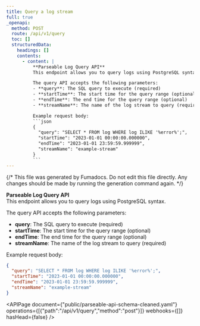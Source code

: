 ```yaml
---
title: Query a log stream
full: true
_openapi:
  method: POST
  route: /api/v1/query
  toc: []
  structuredData:
    headings: []
    contents:
      - content: |
          **Parseable Log Query API**  
          This endpoint allows you to query logs using PostgreSQL syntax.  

          The query API accepts the following parameters:
          - **query**: The SQL query to execute (required)
          - **startTime**: The start time for the query range (optional)
          - **endTime**: The end time for the query range (optional)
          - **streamName**: The name of the log stream to query (required)

          Example request body:
          ```json
          {
            "query": "SELECT * FROM log WHERE log ILIKE '%error%';",
            "startTime": "2023-01-01 00:00:00.000000",
            "endTime": "2023-01-01 23:59:59.999999",
            "streamName": "example-stream"
          }
          ```
---
```


{/* This file was generated by Fumadocs. Do not edit this file directly. Any changes should be made by running the generation command again. */}

**Parseable Log Query API**  
This endpoint allows you to query logs using PostgreSQL syntax.  

The query API accepts the following parameters:
- **query**: The SQL query to execute (required)
- **startTime**: The start time for the query range (optional)
- **endTime**: The end time for the query range (optional)
- **streamName**: The name of the log stream to query (required)

Example request body:
```json
{
  "query": "SELECT * FROM log WHERE log ILIKE '%error%';",
  "startTime": "2023-01-01 00:00:00.000000",
  "endTime": "2023-01-01 23:59:59.999999",
  "streamName": "example-stream"
}
```


<APIPage document={"public/parseable-api-schema-cleaned.yaml"} operations={[{"path":"/api/v1/query","method":"post"}]} webhooks={[]} hasHead={false} />